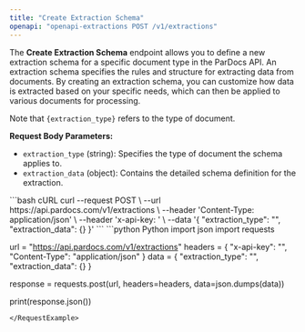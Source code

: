 ```yaml
---
title: "Create Extraction Schema"
openapi: "openapi-extractions POST /v1/extractions"
---
```


The **Create Extraction Schema** endpoint allows you to define a new extraction schema for a specific document type in the ParDocs API. An extraction schema specifies the rules and structure for extracting data from documents. By creating an extraction schema, you can customize how data is extracted based on your specific needs, which can then be applied to various documents for processing.

<Info>Note that `{extraction_type}` refers to the type of document.</Info>

**Request Body Parameters:**

- `extraction_type` (string): Specifies the type of document the schema applies to.
- `extraction_data` (object): Contains the detailed schema definition for the extraction.

<RequestExample>
```bash cURL
curl --request POST \
  --url https://api.pardocs.com/v1/extractions \
  --header 'Content-Type: application/json' \
  --header 'x-api-key: <api-key>' \
  --data '{
  "extraction_type": "<string>",
  "extraction_data": {}
}'
```
```python Python
import json
import requests

url = "https://api.pardocs.com/v1/extractions"
headers = {
    "x-api-key": "<api-key>",
    "Content-Type": "application/json"
}
data = {
    "extraction_type": "<string>",
    "extraction_data": {}
}

response = requests.post(url, headers=headers, data=json.dumps(data))

print(response.json())
```
</RequestExample>
